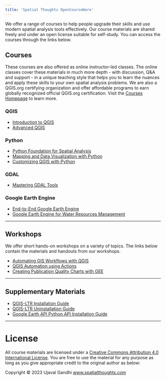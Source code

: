 ```yaml
---
title: 'Spatial Thoughts OpenCourseWare'
---
```


We offer a range of courses to help people upgrade their skills and use modern spatial analysis tools effectively. Our course materials are shared freely and under an open license suitable for self-study. You can access the courses through the links below.

## Courses 

These courses are also offered as online instructor-led classes. The online classes cover these materials in much more depth - with discussion, Q&A and support - in a unique teaching style that helps you to learn the nuances and apply these skills to your own spatial analysis problems. We are also a QGIS.org certifying organization and offer affordable programs to earn globally recognized official QGIS.org certification. Visit the [Courses Homepage](https://spatialthoughts.com/courses/) to learn more.

### QGIS

* [Introduction to QGIS](introduction-to-qgis.html)
* [Advanced QGIS](advanced-qgis.html)

### Python

* [Python Foundation for Spatial Analysis](python-foundation.html)
* [Mapping and Data Visualization with Python](python-dataviz.html)
* [Customizing QGIS with Python](pyqgis-in-a-day.html)

### GDAL

* [Mastering GDAL Tools](gdal-tools.html)

### Google Earth Engine
* [End-to-End Google Earth Engine](end-to-end-gee.html)
* [Google Earth Engine for Water Resources Management](gee-water-resources-management.html)

---

## Workshops

We offer short hands-on workshops on a variety of topics. The links below contain the materials and handouts from our workshops.

* [Automating GIS Workflows with QGIS](automating-gis-workflows.html)
* [QGIS Automation using Actions](qgis-actions.html)
* [Creating Publication Quality Charts with GEE](gee-charts.html)

---

## Supplementary Materials

* [QGIS-LTR Installation Guide](install-qgis-ltr.html)
* [QGIS-LTR Uninstallation Guide](uninstall-qgis-ltr.html)
* [Google Earth API Python API Installation Guide](install-gee-python-api.html)


---
# License

All course materials are licensed under a [Creative Commons Attribution 4.0 International License](https://creativecommons.org/licenses/by/4.0/). You are free to use the material for any purpose as long as you give appropriate credit to the original author as below:

Copyright &copy; 2023 Ujaval Gandhi [www.spatialthoughts.com](https://spatialthoughts.com)